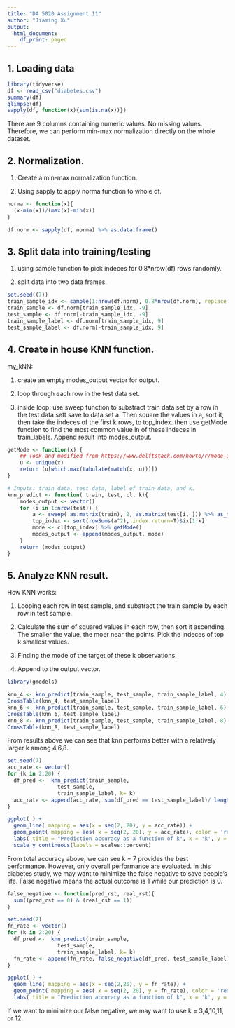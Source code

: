 ```yaml
---
title: "DA 5020 Assignment 11"
author: "Jiaming Xu"
output:
  html_document:
    df_print: paged
---
```


## 1. Loading data

```r
library(tidyverse)
df <- read_csv("diabetes.csv")
summary(df)
glimpse(df)
sapply(df, function(x){sum(is.na(x))})
```

There are 9 columns containing numeric values. No missing values. Therefore, we can perform min-max normalization directly on the whole dataset.

## 2. Normalization.

1. Create a min-max normalization function.

2. Using sapply to apply norma function to whole df.

```r
norma <- function(x){
  (x-min(x))/(max(x)-min(x))
}

df.norm <- sapply(df, norma) %>% as.data.frame()
```

## 3. Split data into training/testing

1. using sample function to pick indeces for 0.8*nrow(df) rows randomly.

2. split data into two data frames.

```r
set.seed((7))
train_sample_idx <- sample(1:nrow(df.norm), 0.8*nrow(df.norm), replace = FALSE)
train_sample <- df.norm[train_sample_idx, -9]
test_sample <- df.norm[-train_sample_idx, -9]
train_sample_label <- df.norm[train_sample_idx, 9]
test_sample_label <- df.norm[-train_sample_idx, 9]
```


## 4. Create in house KNN function.

my_kNN:

1. create an empty modes_output vector for output.

2. loop through each row in the test data set.

3. inside loop: use sweep function to substract train data set by a row in the test data sett save to data set a. Then square the values in a, sort it, then take the indeces of the first k rows, to top_index. then use getMode function to find the most common value in of these indeces in train_labels. Append result into modes_output.

```r
getMode <- function(x) {
    ## Took and modified from https://www.delftstack.com/howto/r/mode-in-r/.
    u <- unique(x)
    return (u[which.max(tabulate(match(x, u)))])
}

# Inputs: train data, test data, label of train data, and k.
knn_predict <- function( train, test, cl, k){
    modes_output <- vector()
    for (i in 1:nrow(test)) {
        a <- sweep( as.matrix(train), 2, as.matrix(test[i, ])) %>% as_tibble()
        top_index <- sort(rowSums(a^2), index.return=T)$ix[1:k]
        mode <- cl[top_index] %>% getMode()    
        modes_output <- append(modes_output, mode)
    }
    return (modes_output)
}

```

## 5. Analyze KNN result.

How KNN works: 

1. Looping each row in test sample, and subatract the train sample by each row in test sample.

2. Calculate the sum of squared values in each row, then sort it ascending. The smaller the value, the moer near the points. Pick the indeces of top k smallest values.

3. Finding the mode of the target of these k observations.

4. Append to the output vector.

```r
library(gmodels)

knn_4 <- knn_predict(train_sample, test_sample, train_sample_label, 4)
CrossTable(knn_4, test_sample_label)
knn_6 <- knn_predict(train_sample, test_sample, train_sample_label, 6)
CrossTable(knn_6, test_sample_label)
knn_8 <- knn_predict(train_sample, test_sample, train_sample_label, 8)
CrossTable(knn_8, test_sample_label)
```

From results above we can see that knn performs better with a relatively larger k among 4,6,8.

```r
set.seed(7)
acc_rate <- vector()
for (k in 2:20) {
  df_pred <-  knn_predict(train_sample, 
                test_sample, 
                train_sample_label, k= k)
  acc_rate <- append(acc_rate, sum(df_pred == test_sample_label)/ length(test_sample_label))
}

ggplot( ) +
  geom_line( mapping = aes(x = seq(2, 20), y = acc_rate)) +
  geom_point( mapping = aes( x = seq(2, 20), y = acc_rate), color = 'red') +
  labs( title = "Prediction accuracy as a function of k", x = 'k', y = 'Accuracy (%)') +
  scale_y_continuous(labels = scales::percent)
```

From total accuracy above, we can see k = 7 provides the best performance. However, only overall performance are evaluated. In this diabetes study, we may want to minimize the false negative to save people's life. False negative means the actual outcome is 1 while our prediction is 0.

```r

false_negative <- function(pred_rst, real_rst){
  sum((pred_rst == 0) & (real_rst == 1))
}

set.seed(7)
fn_rate <- vector()
for (k in 2:20) {
  df_pred <-  knn_predict(train_sample, 
                test_sample, 
                train_sample_label, k= k)
  fn_rate <- append(fn_rate, false_negative(df_pred, test_sample_label))
}

ggplot( ) +
  geom_line( mapping = aes(x = seq(2,20), y = fn_rate)) +
  geom_point( mapping = aes( x = seq(2, 20), y = fn_rate), color = 'red') +
  labs( title = "Prediction accuracy as a function of k", x = 'k', y = 'Accuracy (%)')

```

If we want to minimize our false negative, we may want to use k = 3,4,10,11, or 12.
